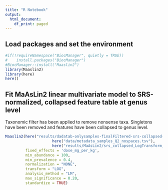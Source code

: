 ```yaml
---
title: "R Notebook"
output:
  html_document:
    df_print: paged
---
```


## Load packages and set the environment

```r
#if(!requireNamespace("BiocManager", quietly = TRUE))
#    install.packages("BiocManager")
#BiocManager::install("Maaslin2")
library(Maaslin2)
library(here)
here()
```

## Fit MaAsLin2 linear multivariate model to SRS-normalized, collapsed feature table at genus level
Taxonomic filter has been applied to remove nonsense taxa. Singletons have been removed and features have been collapsed to genus level.
```r
Maaslin2(here("results/dadatab-onlysamples-finalFiltered-srs-collapsed-transp.tsv"),
                     here("data/metadata_samples_Q2_nospaces.tsv"),
                     here("results/MaAsLin2/srs_collapsed_LogTransform_dose"),
         fixed_effects = 'dose_mg_per_kg',
         min_abundance = 100,
         min_prevalence = 0.4,
         normalization = "NONE",
         transform = "LOG",
         analysis_method = "LM",
         max_significance = 0.20,
         standardize = TRUE)
```   

